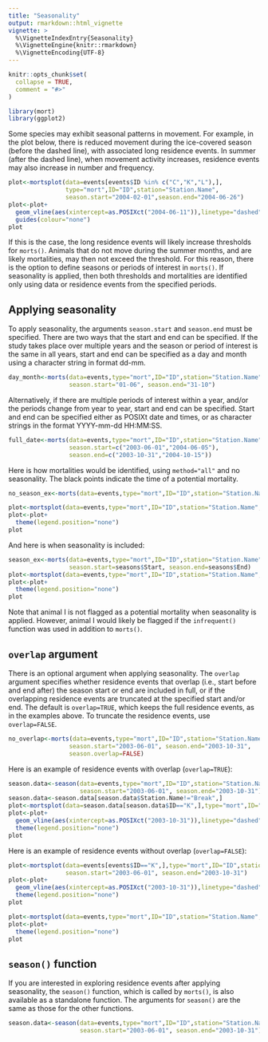 ```yaml
---
title: "Seasonality"
output: rmarkdown::html_vignette
vignette: >
  %\VignetteIndexEntry{Seasonality}
  %\VignetteEngine{knitr::rmarkdown}
  %\VignetteEncoding{UTF-8}
---
```


```r
knitr::opts_chunk$set(
  collapse = TRUE,
  comment = "#>"
)
```

```r
library(mort)
library(ggplot2)
```
Some species may exhibit seasonal patterns in movement. For example, in the plot below, there is reduced movement during the ice-covered season (before the dashed line), with associated long residence events. In summer (after the dashed line), when movement activity increases, residence events may also increase in number and frequency. 

```r
plot<-mortsplot(data=events[events$ID %in% c("C","K","L"),],
                type="mort",ID="ID",station="Station.Name",
                season.start="2004-02-01",season.end="2004-06-26")
plot<-plot+
  geom_vline(aes(xintercept=as.POSIXct("2004-06-11")),linetype="dashed")+
  guides(colour="none")
plot
```

If this is the case, the long residence events will likely increase thresholds for `morts()`. Animals that do not move during the summer months, and are likely mortalities, may then not exceed the threshold. For this reason, there is the option to define seasons or periods of interest in `morts()`. If seasonality is applied, then both thresholds and mortalities are identified only using data or residence events from the specified periods. 

## Applying seasonality
To apply seasonality, the arguments `season.start` and `season.end` must be specified. There are two ways that the start and end can be specified. If the study takes place over multiple years and the season or period of interest is the same in all years, start and end can be specified as a day and month using a character string in format dd-mm.

```r
day_month<-morts(data=events,type="mort",ID="ID",station="Station.Name",
                 season.start="01-06", season.end="31-10")
```

Alternatively, if there are multiple periods of interest within a year, and/or the periods change from year to year, start and end can be specified. Start and end can be specified either as POSIXt date and times, or as character strings in the format YYYY-mm-dd HH:MM:SS. 

```r
full_date<-morts(data=events,type="mort",ID="ID",station="Station.Name",
                 season.start=c("2003-06-01","2004-06-05"),
                 season.end=c("2003-10-31","2004-10-15"))
```

Here is how mortalities would be identified, using `method="all"` and no seasonality. The black points indicate the time of a potential mortality.
```r
no_season_ex<-morts(data=events,type="mort",ID="ID",station="Station.Name",method="all")

plot<-mortsplot(data=events,type="mort",ID="ID",station="Station.Name",morts=no_season_ex)
plot<-plot+
  theme(legend.position="none")
plot
```

And here is when seasonality is included: 
```r
season_ex<-morts(data=events,type="mort",ID="ID",station="Station.Name",method="all",
                 season.start=seasons$Start, season.end=seasons$End)
plot<-mortsplot(data=events,type="mort",ID="ID",station="Station.Name",morts=season_ex)
plot<-plot+
  theme(legend.position="none")
plot
```
Note that animal I is not flagged as a potential mortality when seasonality is applied. However, animal I would likely be flagged if the `infrequent()` function was used in addition to `morts()`. 

## `overlap` argument
There is an optional argument when applying seasonality. The `overlap` argument specifies whether residence events that overlap (i.e., start before and end after) the season start or end are included in full, or if the overlapping residence events are truncated at the specified start and/or end. The default is `overlap=TRUE`, which keeps the full residence events, as in the examples above. To truncate the residence events, use `overlap=FALSE`. 

```r
no_overlap<-morts(data=events,type="mort",ID="ID",station="Station.Name",
                 season.start="2003-06-01", season.end="2003-10-31",
                 season.overlap=FALSE)
```

Here is an example of residence events with overlap (`overlap=TRUE`):
```r
season.data<-season(data=events,type="mort",ID="ID",station="Station.Name",
                    season.start="2003-06-01", season.end="2003-10-31")
season.data<-season.data[season.data$Station.Name!="Break",]
plot<-mortsplot(data=season.data[season.data$ID=="K",],type="mort",ID="ID",station="Station.Name")
plot<-plot+
  geom_vline(aes(xintercept=as.POSIXct("2003-10-31")),linetype="dashed")+
  theme(legend.position="none")
plot
```

Here is an example of residence events without overlap (`overlap=FALSE`):
```r
plot<-mortsplot(data=events[events$ID=="K",],type="mort",ID="ID",station="Station.Name",
                season.start="2003-06-01", season.end="2003-10-31")
plot<-plot+
  geom_vline(aes(xintercept=as.POSIXct("2003-10-31")),linetype="dashed")+
  theme(legend.position="none")
plot
```
```r
plot<-mortsplot(data=events,type="mort",ID="ID",station="Station.Name",morts=no_overlap)
plot<-plot+
  theme(legend.position="none")
plot
```

## `season()` function
If you are interested in exploring residence events after applying seasonality, the `season()` function, which is called by `morts()`, is also available as a standalone function. The arguments for `season()` are the same as those for the other functions.

```r
season.data<-season(data=events,type="mort",ID="ID",station="Station.Name",
                    season.start="2003-06-01", season.end="2003-10-31")
```

